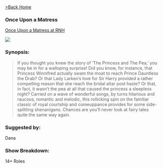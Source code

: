 [>Back Home](../index.html)

### Once Upon a Matress
[Once Upon a Matress at RNH](https://www.rnh.com/show/66/Once-Upon-a-Mattress)

![](../images/mattress.png)

### Synopsis:

>If you thought you knew the story of 'The Princess and The Pea,' you may be in for a walloping surprise! Did you know, for instance, that Princess Winnifred actually swam the moat to reach Prince Dauntless the Drab? Or that Lady Larken's love for Sir Harry provided a rather compelling reason that she reach the bridal altar post haste? Or that, in fact, it wasn't the pea at all that caused the princess a sleepless night? Carried on a wave of wonderful songs, by turns hilarious and raucous, romantic and melodic, this rollicking spin on the familiar classic of royal courtship and comeuppance provides for some side-splitting shenanigans. Chances are you'll never look at fairy tales quite the same way again.

### Suggested by:
Dana

### Show Breakdown:
14+ Roles
